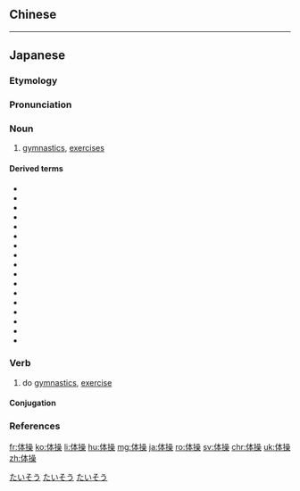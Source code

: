 {{also|體操}}
==Chinese==
{{zh-see|體操}}

----

==Japanese==
{{wikipedia|lang=ja}}
{{ja-kanjitab|たい|そう|yomi=o}}

===Etymology===
{{affix|ja|sort=たいそう|体|tr1=tai|t1=body|操|tr2=sō|t2=control}}

===Pronunciation===
{{ja-pron|yomi=goon|たいそう|acc=0|acc_ref=DJR,NHK}}

===Noun===
{{ja-noun|kyu=體操|たいそう|hhira=たいさう}}

# [[gymnastics]], [[exercise]]s
#: {{ja-usex|テレビを見ながら体操をする|テレビ を み ながら たいそう を する|do exercises while watching TV}}

====Derived terms====
{{der-top}}
* {{ja-r|医療体操|いりょう たいそう}}
* {{ja-r|器械体操|きかい たいそう}}
* {{ja-r|組み体操|くみ たいそう}}
* {{ja-r|国民保健体操|こくみんほけん たいそう}}
* {{ja-r|柔軟体操|じゅうなん たいそう}}
* {{ja-r|手具体操|しゅぐ たいそう}}
* {{ja-r|新体操|しんたいそう}}
* {{ja-r|スウェーデン体操|スウェーデン たいそう}}
* {{ja-r|ストレッチ体操|ストレッチ たいそう|[[stretching]] {{gloss|exercise}}}}
* {{ja-r|体操競技|たいそう きょうぎ}}
* {{ja-r|デンマーク体操|デンマーク たいそう}}
* {{ja-r|ドイツ体操|ドイツ たいそう}}
* {{ja-r|徒手体操|としゅ たいそう}}
* {{ja-r|美容体操|びよう たいそう}}
* {{ja-r|兵式体操|へいしき たいそう}}
* {{ja-r|ラジオ体操|ラジオ たいそう}}
* {{ja-r|律動体操|りつどう たいそう}}
{{der-bottom}}

===Verb===
{{ja-verb-suru|kyu=體操|たいそう|hhira=たいさう}}

# do [[gymnastics]], [[exercise]]

====Conjugation====
{{ja-suru|たいそう}}

===References===
<references/>

[[Category:ja:Gymnastics|たいそう]]
[[Category:ja:Physical fitness|たいそう]]
[[Category:ja:Sports|たいそう]]

[[fr:体操]]
[[ko:体操]]
[[li:体操]]
[[hu:体操]]
[[mg:体操]]
[[ja:体操]]
[[ro:体操]]
[[sv:体操]]
[[chr:体操]]
[[uk:体操]]
[[zh:体操]]